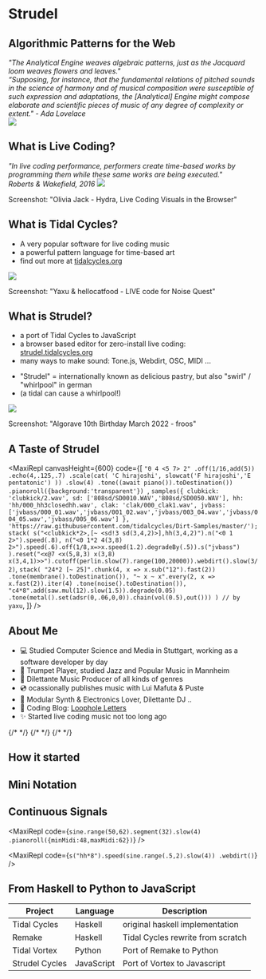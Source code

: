 
<Slides>

  <Slide>

<h1 className="mb-0">Strudel</h1>

<h2 className="mt-0">Algorithmic Patterns for the Web</h2>

<div className="flex space-x-2 items-center">
  <em>
    "The Analytical Engine weaves algebraic patterns, just as the Jacquard loom weaves flowers and leaves."
    <br />
    “Supposing, for instance, that the fundamental relations of pitched sounds in the science of harmony and of musical
    composition were susceptible of such expression and adaptations, the [Analytical] Engine might compose elaborate and
    scientific pieces of music of any degree of complexity or extent." - Ada Lovelace
  </em>
</div>
<img src="./ada.jpg" className="h-[400px] rounded-md" />

</Slide>
<Slide>

## What is Live Coding?

<i className="text-3xl">
  "In live coding performance, performers create time-based works by programming them while these same works are being
  executed." <br />
  Roberts & Wakefield, 2016
</i>
<img src="./hydra-screenshot.png" className="h-[600px] rounded-md" />
<p>Screenshot: "Olivia Jack - Hydra, Live Coding Visuals in the Browser"</p>

</Slide>
<Slide>

## What is Tidal Cycles?

<div className="text-left">

- A very popular software for live coding music
- a powerful pattern language for time-based art
- find out more at <a href="https://tidalcycles.org" target="_blank" className="text-indigo-400">tidalcycles.org</a>

</div>

<img src="./tidal-screenshot2.png" className="h-[500px] rounded-md" />
<p>Screenshot: "Yaxu & hellocatfood - LIVE code for Noise Quest"</p>

</Slide>
<Slide>

## What is Strudel?

<div className="text-left">

- a port of Tidal Cycles to JavaScript
- a browser based editor for zero-install live coding: <a href="https://strudel.tidalcycles.org/" target="_blank" className="text-indigo-400">strudel.tidalcycles.org</a>
- many ways to make sound: Tone.js, Webdirt, OSC, MIDI ...

<div className="hidden">

- "Strudel" = internationally known as delicious pastry, but also "swirl" / "whirlpool" in german
- (a tidal can cause a whirlpool!)

</div>

</div>

<img src="./strudel-screenshot.png" className="h-[500px] rounded-md mb-0" />
<p>Screenshot: "Algorave 10th Birthday March 2022 - froos"</p>

</Slide>
<Slide>

## A Taste of Strudel

<MaxiRepl
  canvasHeight={600}
  code={[
    `"0 4 <5 7> 2"
  .off(1/16,add(5))
  .echo(4,.125,.7)
  .scale(cat(
    'C hirajoshi',
    slowcat('F hirajoshi','E pentatonic')
    ))
  .slow(4)
  .tone((await piano()).toDestination())
  .pianoroll({background:'transparent'})
`,
    `samples({
  clubkick: 'clubkick/2.wav',
  sd: ['808sd/SD0010.WAV','808sd/SD0050.WAV'],
  hh: 'hh/000_hh3closedhh.wav',
  clak: 'clak/000_clak1.wav',
  jvbass: ['jvbass/000_01.wav','jvbass/001_02.wav','jvbass/003_04.wav','jvbass/004_05.wav','jvbass/005_06.wav']
}, 'https://raw.githubusercontent.com/tidalcycles/Dirt-Samples/master/');
stack(
  s("<clubkick*2>,[~ <sd!3 sd(3,4,2)>],hh(3,4,2)").n("<0 1 2>").speed(.8),
  n("<0 1*2 4(3,8) 2>").speed(.6).off(1/8,x=>x.speed(1.2).degradeBy(.5)).s("jvbass")
).reset("<x@7 <x(5,8,3) x(3,8) x(3,4,1)>>").cutoff(perlin.slow(7).range(100,20000)).webdirt().slow(3/2)`,
    `stack(
  "24*2 [~ 25]".chunk(4, x => x.sub("12").fast(2))
    .tone(membrane().toDestination()),
  "~ x ~ x".every(2, x => x.fast(2)).iter(4)
    .tone(noise().toDestination()),
  "c4*8".add(saw.mul(12).slow(1.5)).degrade(0.05)
    .tone(metal().set(adsr(0,.06,0,0)).chain(vol(0.5),out()))
)
// by yaxu`,
  ]}
/>

</Slide>
<Slide>

## About Me

<div className="text-left">

- 💻 Studied Computer Science and Media in Stuttgart, working as a software developer by day
- 🎺 Trumpet Player, studied Jazz and Popular Music in Mannheim
- 🎤 Dilettante Music Producer of all kinds of genres
- 💿 ocassionally publishes music with Lui Mafuta & Puste
- 🔌 Modular Synth & Electronics Lover, Dilettante DJ ..
- 💌 Coding Blog: [Loophole Letters](https://loophole-letters.vercel.app/)
- ✨ Started live coding music not too long ago

<div className="grid grid-cols-5 gap-4 mt-12">
  <ImgTile height={200} src="https://loophole-letters.vercel.app/_next/image?url=%2Fimg%2Flambdoma.png&w=2048&q=75" />
  {/*   <ImgTile
    height={300}
    src="https://loophole-letters.vercel.app/_next/image?url=%2Fimg%2Fharmonic-spiral.png&w=2048&q=75"
  /> */}
  <ImgTile height={200} src="https://loophole-letters.vercel.app/_next/image?url=%2Fimg%2Fpiano-roll.png&w=2048&q=75" />
  <ImgTile height={200} src="https://loophole-letters.vercel.app/_next/image?url=%2Fimg%2Fcof.png&w=2048&q=75" />
  <ImgTile height={200} src="https://loophole-letters.vercel.app/_next/image?url=%2Fimg%2F251graph.png&w=2048&q=75" />
  <ImgTile
    height={200}
    src="https://loophole-letters.vercel.app/_next/image?url=%2Fimg%2Fdiy-modular-synth%2Fmidi2cv-styleshot.png&w=2048&q=75"
  />
  {/*   <ImgTile height={200} src="https://loophole-letters.vercel.app/_next/image?url=%2Fimg%2Fcolorpiano.png&w=2048&q=75" /> */}
  {/* 
  <ImgTile
    height={300}
    src="https://loophole-letters.vercel.app/_next/image?url=%2Fimg%2Fvoicing-permutation.png&w=2048&q=75"
  /> */}
</div>

</div>

</Slide>
<Slide>

## How it started

</Slide>
<Slide>

## Mini Notation

</Slide>
<Slide>

## Continuous Signals

<MaxiRepl
  code={`sine.range(50,62).segment(32).slow(4)
  .pianoroll({minMidi:48,maxMidi:62})`}
/>

<MaxiRepl
  code={`s("hh*8").speed(sine.range(.5,2).slow(4))
  .webdirt()`}
/>

</Slide>
<Slide>

## From Haskell to Python to JavaScript

<div className="text-left">

| Project        | Language   | Description                       |
| -------------- | ---------- | --------------------------------- |
| Tidal Cycles   | Haskell    | original haskell implementation   |
| Remake         | Haskell    | Tidal Cycles rewrite from scratch |
| Tidal Vortex   | Python     | Port of Remake to Python          |
| Strudel Cycles | JavaScript | Port of Vortex to Javascript      |

</div>

</Slide>
</Slides>
